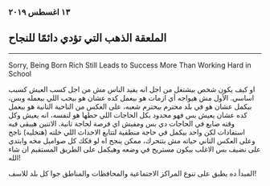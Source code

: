 ###  ١٣ اغسطس ٢٠١٩ 
## الملعقة الذهب التي تؤدي دائمًا للنجاح
------------------------------------------
Sorry, Being Born Rich Still Leads to Success More Than Working Hard in School

او كيف يكون شخص بيشتغل من اجل انه يفيد الناس مش من اجل كسب العيش كسبب اساسي.
 الأول مش هيواجه أي ازمات هو بيعمل كده عشان هو بيحب اللي بيعمله وبس، بيكمل عشان هو في بلد محترم بيحترم شعبه،
  على العكس من الناحية التانية هو بيعمل كده عشان يعيش بس فهو محدود بكل الحاجات اللي حطها هو لنفسه، انه يعيش وكل وقته ضايع في الحاجات دي بس ومفيش 
  اي فرصة لحاجة تانية. الاتنين هيبقى فيه استفادات لكن واحد بيكمل في حاجة منطقية لتتابع الاحداث اللي خلته (هتخليه) ناجح وعلى العكس التاني حياته مش بتتحرك، ممكن ينجح اه لو فكك كل صواميل مخه وابتدي على نضيف بس الاغلب بيكون مستريح في وضعه وهيكمل على الطريق المستقيم ان شاء الله!

المبدأ ده يطبق على تنوع المراكز الاجتماعية والمحافظات والمناطق جوا كل بلد للاسف!
